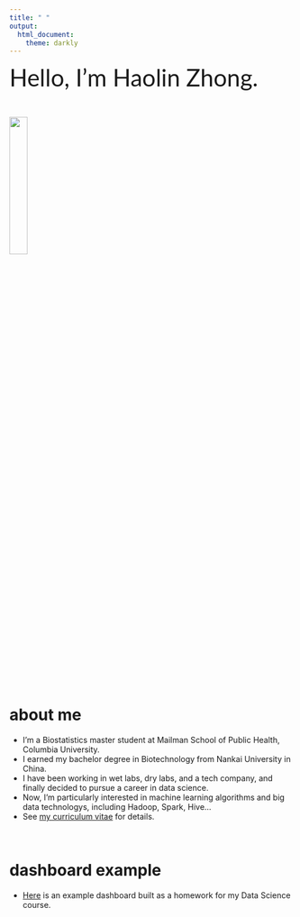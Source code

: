 ```yaml
---
title: " "
output: 
  html_document:
    theme: darkly
---
```


<span style="font-family:Lato; font-size:3em;">Hello, I'm Haolin Zhong.</span>  

&nbsp;

<img src="pics/head.jpg" style="width:25%">

&nbsp;

# about me

- I'm a Biostatistics master student at Mailman School of Public Health, Columbia University. 
- I earned my bachelor degree in Biotechnology from Nankai University in China. 
- I have been working in wet labs, dry labs, and a tech company, and finally decided to pursue a career in data science. 
- Now, I'm particularly interested in machine learning algorithms and big data technologys, including Hadoop, Spark, Hive...
- See [my curriculum vitae](resume.html) for details.   
  
&nbsp;

# dashboard example

- [Here](dashboard.html) is an example dashboard built as a homework for my Data Science course.


